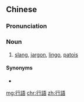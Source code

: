 {{also|行语}}
==Chinese==
{{zh-forms|s=行语}}

===Pronunciation===
{{zh-pron
|m=hángyǔ
|c=hang4 jyu5
|cat=n
}}

===Noun===
{{zh-noun}}

# [[slang]], [[jargon]], [[lingo]], [[patois]]

====Synonyms====
* {{zh-l|俚語}}

{{zh-cat|Linguistics}}

[[mg:行語]]
[[chr:行語]]
[[zh:行語]]